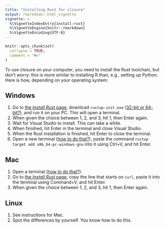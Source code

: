 ```yaml
---
title: "Installing Rust for closure"
output: rmarkdown::html_vignette
vignette: >
  %\VignetteIndexEntry{install-rust}
  %\VignetteEngine{knitr::rmarkdown}
  %\VignetteEncoding{UTF-8}
---
```


```r
knitr::opts_chunk$set(
  collapse = TRUE,
  comment = "#>"
)
```

To use closure on your computer, you need to install the Rust toolchain, but don't worry: this is more similar to installing R than, e.g., setting up Python. Here is how, depending on your operating system:

## Windows

1.  Go to [the *Install Rust* page](https://www.rust-lang.org/tools/install), download `rustup-init.exe` ([32-bit or 64-bit?](https://support.microsoft.com/en-us/windows/32-bit-and-64-bit-windows-frequently-asked-questions-c6ca9541-8dce-4d48-0415-94a3faa2e13d)), and run it on your PC. This will open a terminal.
2.  When given the choice between 1, 2, and 3, hit 1, then Enter again.
3.  Wait for Visual Studio to install. This can take a while.
4.  When finished, hit Enter in the terminal and close Visual Studio.
5.  When the Rust installation is finished, hit Enter to close the terminal.
6.  Open a new terminal ([how to do that?](https://learn.microsoft.com/en-us/windows/terminal/faq#how-do-i-run-a-shell-in-windows-terminal-in-administrator-mode)), paste the command `rustup target add x86_64-pc-windows-gnu` into it using Ctrl+V, and hit Enter.

## Mac

1.  Open a terminal ([how to do that?](https://support.apple.com/en-asia/guide/terminal/apd5265185d-f365-44cb-8b09-71a064a42125/mac)).
2.  Go to [the *Install Rust* page](https://www.rust-lang.org/tools/install), copy the line that starts on `curl`, paste it into the terminal using Command+V, and hit Enter.
3.  When given the choice between 1, 2, and 3, hit 1, then Enter again.

## Linux

1.  See instructions for Mac.
2.  Spot the differences by yourself. You know how to do this.

